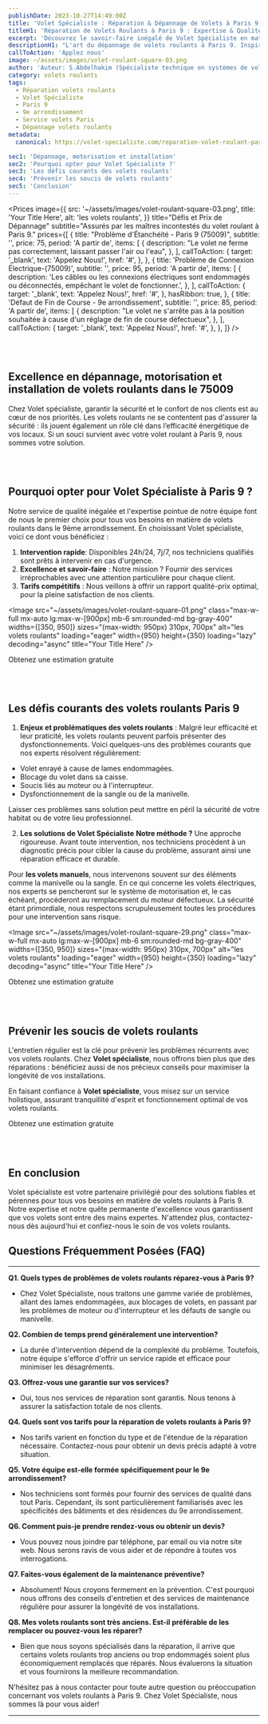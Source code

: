 ```yaml
---
publishDate: 2023-10-27T14:49:00Z
title: 'Volet Spécialiste : Réparation & Dépannage de Volets à Paris 9'
titleH1: 'Réparation de Volets Roulants à Paris 9 : Expertise & Qualité'
excerpt: 'Découvrez le savoir-faire inégalé de Volet Spécialiste en matière de réparation de volets roulants au cœur du 9e arrondissement de Paris.'
descriptionH1: "L'art du dépannage de volets roulants à Paris 9. Inspirés par le dynamisme et le charme du 9e arrondissement, chez Volet Spécialiste, nous fusionnons tradition et innovation pour offrir un service de réparation de volets roulants d'exception. Chaque intervention est une promesse d'excellence, adaptée aux nuances de Paris 9. En cas d'urgence ou de consultation, joignez-nous au ☎ 01 85 49 07 07."
callToAction: 'Applez nous'
image: ~/assets/images/volet-roulant-square-03.png
author: 'Auteur: S.Abdelhakim (Spécialiste technique en systèmes de volets roulants)'
category: volets roulants
tags:
  - Réparation volets roulants
  - Volet Spécialiste
  - Paris 9
  - 9e arrondissement
  - Service volets Paris
  - Dépannage volets roulants
metadata:
  canonical: https://volet-specialiste.com/reparation-volet-roulant-paris-9

sec1: 'Dépannage, motorisation et installation'
sec2: 'Pourquoi opter pour Volet Spécialiste ?'
sec3: 'Les défis courants des volets roulants'
sec4: 'Prévenir les soucis de volets roulants'
sec5: 'Conclusion'
---
```



<Prices
  image={{
    src: '~/assets/images/volet-roulant-square-03.png',
    title: 'Your Title Here',
    alt: 'les volets roulants',
  }}
  title="Défis et Prix de Dépannage"
  subtitle="Assurés par les maîtres incontestés du volet roulant à Paris 9."
  prices={[
    {
      title: "Problème d'Étanchéité - Paris 9 (75009)",
      subtitle: '',
      price: 75,
      period: 'A partir de',
      items: [
        {
          description: "Le volet ne ferme pas correctement, laissant passer l'air ou l'eau",
        },
      ],
      callToAction: {
        target: '_blank',
        text: 'Appelez Nous!',
        href: '#',
      },
    },
    {
      title: 'Problème de Connexion Électrique-(75009)',
      subtitle: '',
      price: 95,
      period: 'A partir de',
      items: [
        {
          description:
            'Les câbles ou les connexions électriques sont endommagés ou déconnectés, empêchant le volet de fonctionner.',
        },
      ],
      callToAction: {
        target: '_blank',
        text: 'Appelez Nous!',
        href: '#',
      },
      hasRibbon: true,
    },
    {
      title: 'Défaut de Fin de Course - 9e arrondissement',
      subtitle: '',
      price: 85,
      period: 'A partir de',
      items: [
        {
          description:
            "Le volet ne s'arrête pas à la position souhaitée à cause d'un réglage de fin de course défectueux",
        },
      ],
      callToAction: {
        target: '_blank',
        text: 'Appelez Nous!',
        href: '#',
      },
    },
  ]}
/>

<a id="section1"></a>
<br />
<br />

## **Excellence en dépannage, motorisation et installation de volets roulants dans le 75009**

Chez Volet spécialiste, garantir la sécurité et le confort de nos clients est au cœur de nos priorités. Les volets roulants ne se contentent pas d'assurer la sécurité : ils jouent également un rôle clé dans l’efficacité énergétique de vos locaux. Si un souci survient avec votre volet roulant à Paris 9, nous sommes votre solution.

<a id="section2"></a>
<br />
<br />

## **Pourquoi opter pour Volet Spécialiste à Paris 9 ?**

Notre service de qualité inégalée et l'expertise pointue de notre équipe font de nous le premier choix pour tous vos besoins en matière de volets roulants dans le 9ème arrondissement. En choisissant Volet spécialiste, voici ce dont vous bénéficiez :

1. **Intervention rapide**: Disponibles 24h/24, 7j/7, nos techniciens qualifiés sont prêts à intervenir en cas d'urgence.
2. **Excellence et savoir-faire** : Notre mission ? Fournir des services irréprochables avec une attention particulière pour chaque client.
3. **Tarifs compétitifs** : Nous veillons à offrir un rapport qualité-prix optimal, pour la pleine satisfaction de nos clients.

<Image
  src="~/assets/images/volet-roulant-square-01.png"
  class="max-w-full mx-auto lg:max-w-[900px] mb-6 sm:rounded-md bg-gray-400"
  widths={[350, 950]}
  sizes="(max-width: 950px) 310px, 700px"
  alt="les volets roulants"
  loading="eager"
  width={950}
  height={350}
  loading="lazy"
  decoding="async"
  title="Your Title Here"
/>

<div class="md:hidden">
  <TelMob
    callToAction={{
      text: 'Appelez Nous',
      href: 'tel:01 85 49 07 07',
    }}
  >
    <Fragment slot="title">Obtenez une estimation gratuite</Fragment>
  </TelMob>
</div>

<a id="section3"></a>
<br />
<br />

## **Les défis courants des volets roulants Paris 9**

1. **Enjeux et problématiques des volets roulants** : Malgré leur efficacité et leur praticité, les volets roulants peuvent parfois présenter des dysfonctionnements. Voici quelques-uns des problèmes courants que nos experts résolvent régulièrement:

- Volet enrayé à cause de lames endommagées.
- Blocage du volet dans sa caisse.
- Soucis liés au moteur ou à l'interrupteur.
- Dysfonctionnement de la sangle ou de la manivelle.

Laisser ces problèmes sans solution peut mettre en péril la sécurité de votre habitat ou de votre lieu professionnel.

2. **Les solutions de Volet Spécialiste**
   **Notre méthode ?** Une approche rigoureuse. Avant toute intervention, nos techniciens procèdent à un diagnostic précis pour cibler la cause du problème, assurant ainsi une réparation efficace et durable.

Pour **les volets manuels**, nous intervenons souvent sur des éléments comme la manivelle ou la sangle. En ce qui concerne les volets électriques, nos experts se pencheront sur le système de motorisation et, le cas échéant, procéderont au remplacement du moteur défectueux. La sécurité étant primordiale, nous respectons scrupuleusement toutes les procédures pour une intervention sans risque.

<Image
  src="~/assets/images/volet-roulant-square-29.png"
  class="max-w-full mx-auto lg:max-w-[900px] mb-6 sm:rounded-md bg-gray-400"
  widths={[350, 950]}
  sizes="(max-width: 950px) 310px, 700px"
  alt="les volets roulants"
  loading="eager"
  width={950}
  height={350}
  loading="lazy"
  decoding="async"
  title="Your Title Here"
/>

<div class="md:hidden">
  <TelMob
    callToAction={{
      text: 'Appelez Nous',
      href: 'tel:01 85 49 07 07',
    }}
  >
    <Fragment slot="title">Obtenez une estimation gratuite</Fragment>
  </TelMob>
</div>

<a id="section4"></a>
<br />
<br />

## **Prévenir les soucis de volets roulants**

L'entretien régulier est la clé pour prévenir les problèmes récurrents avec vos volets roulants. Chez **Volet spécialiste**, nous offrons bien plus que des réparations : bénéficiez aussi de nos précieux conseils pour maximiser la longévité de vos installations.

En faisant confiance à **Volet spécialiste**, vous misez sur un service holistique, assurant tranquillité d'esprit et fonctionnement optimal de vos volets roulants.

<div class="md:hidden">
  <TelMob
    callToAction={{
      text: 'Appelez Nous',
      href: 'tel:01 85 49 07 07',
    }}
  >
    <Fragment slot="title">Obtenez une estimation gratuite</Fragment>
  </TelMob>
</div>

<a id="section5"></a>
<br />
<br />

## **En conclusion**

Volet spécialiste est votre partenaire privilégié pour des solutions fiables et pérennes pour tous vos besoins en matière de volets roulants à Paris 9. Notre expertise et notre quête permanente d'excellence vous garantissent que vos volets sont entre des mains expertes. N'attendez plus, contactez-nous dès aujourd'hui et confiez-nous le soin de vos volets roulants.

## Questions Fréquemment Posées (FAQ)

---

**Q1. Quels types de problèmes de volets roulants réparez-vous à Paris 9?**

- Chez Volet Spécialiste, nous traitons une gamme variée de problèmes, allant des lames endommagées, aux blocages de volets, en passant par les problèmes de moteur ou d'interrupteur et les défauts de sangle ou manivelle.

**Q2. Combien de temps prend généralement une intervention?**

- La durée d'intervention dépend de la complexité du problème. Toutefois, notre équipe s'efforce d'offrir un service rapide et efficace pour minimiser les désagréments.

**Q3. Offrez-vous une garantie sur vos services?**

- Oui, tous nos services de réparation sont garantis. Nous tenons à assurer la satisfaction totale de nos clients.

**Q4. Quels sont vos tarifs pour la réparation de volets roulants à Paris 9?**

- Nos tarifs varient en fonction du type et de l'étendue de la réparation nécessaire. Contactez-nous pour obtenir un devis précis adapté à votre situation.

**Q5. Votre équipe est-elle formée spécifiquement pour le 9e arrondissement?**

- Nos techniciens sont formés pour fournir des services de qualité dans tout Paris. Cependant, ils sont particulièrement familiarisés avec les spécificités des bâtiments et des résidences du 9e arrondissement.

**Q6. Comment puis-je prendre rendez-vous ou obtenir un devis?**

- Vous pouvez nous joindre par téléphone, par email ou via notre site web. Nous serons ravis de vous aider et de répondre à toutes vos interrogations.

**Q7. Faites-vous également de la maintenance préventive?**

- Absolument! Nous croyons fermement en la prévention. C'est pourquoi nous offrons des conseils d'entretien et des services de maintenance régulière pour assurer la longévité de vos installations.

**Q8. Mes volets roulants sont très anciens. Est-il préférable de les remplacer ou pouvez-vous les réparer?**

- Bien que nous soyons spécialisés dans la réparation, il arrive que certains volets roulants trop anciens ou trop endommagés soient plus économiquement remplacés que réparés. Nous évaluerons la situation et vous fournirons la meilleure recommandation.

N'hésitez pas à nous contacter pour toute autre question ou préoccupation concernant vos volets roulants à Paris 9. Chez Volet Spécialiste, nous sommes là pour vous aider!

---

